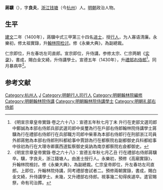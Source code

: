 {{Otheruses|other=名为蔣驥的其他人物|蔣驥}}
{{明清人物信息框
| 姓名 = 蔣驥
| 原名 =
| 圖片名稱 = 
| 圖片大小 = 220px
| 圖片說明 = 
| 最高職務 = 行在禮部右侍郎
| 國家 = 大明
| 爵位 =
| 籍貫 = [[浙江|浙江]][[杭州府|杭州府]][[錢塘縣|錢塘縣]]
| 族裔 = 
| 字號 = 字良夫
| 室名 = 
| 諡號 = 
| 出生日期 = 洪武十一年（1378年）
| 出生地點 = [[浙江|浙江]][[錢塘縣|錢塘縣]]
| 逝世日期 = 宣德五年（1430年）
| 逝世地點 = [[北京|北京]]
| 墓葬 =
| 配偶 =
| 親屬 = 
| 出身 = 
*建文二年庚辰科同進士出身
| 經歷 = 
| 著作 =
}}

'''蔣驥'''（{{bd|1378年||1430年|catIdx=J}}），字'''良夫'''，[[浙江|浙江]][[钱塘县|钱塘]]（今[[杭州|杭州]]）人。[[明朝|明朝]]政治人物。

==生平==
[[建文|建文]]二年（1400年），蔣驥中式三甲第三十四名[[进士|进士]]，授[[行人|行人]]，为人寡语清廉。永樂初，修太祖實錄，升[[翰林院|翰林院]][[检讨|检讨]]。修《永樂大典》，為副總裁。

仁宗即位，升左春坊左司直郎。宣宗即位，升侍講，参修太宗、仁宗两朝《[[明实录|实录]]》，書成，賜白金文綺，升侍講學士。宣德五年（1430年），升[[禮部右侍郎|禮部右侍郎]]<ref>《明宣宗章皇帝實錄·卷之六十八》：宣德五年秋七月丁未 升行在吏部文選司郎中鄭誠為本部右侍郎兵部武選司郎中吳璽為行在戶部右侍郎翰林院侍講學士蔣驥為行在禮部右侍郎行在兵部職方司郎中柴車為本部右侍郎行在刑部浙江司員外郎蔣勉為本部右侍郎刑科都給事中賈諒為行在都察院右副都御史兵科都給事中徐初為行在大理寺卿廣西道監察御史吳訥為南京都察院右僉都御史。</ref>。同月暴病卒<ref>《明宣宗章皇帝實錄·卷之六十八》：宣德五年秋七月乙丑 行在禮部右侍郎蔣驥卒。驥，字良夫，浙江錢塘人。由進士授行人。永樂初，預修《高廟實錄》，升翰林院檢討。修《永樂大典》，為副總裁。仁宗皇帝即位，升左春坊左司直郎。上即位，升翰林院侍講，同考禮部會試者二。預修兩朝實錄，書成，賜白金文綺，升侍講學士。未幾，又升禮部右侍郎。視事幾二旬得疾遽卒。遣官賜祭，命有司治葬。</ref>。

==参考文献==
{{reflist}}

{{建文二年庚辰科殿試金榜}}

{{Authority control}}

{{DEFAULTSORT:Jiang蔣}}
[[Category:杭州人|Category:杭州人]]
[[Category:蔣姓|J]]
[[Category:明朝行人司行人|Category:明朝行人司行人]]
[[Category:明朝翰林院編修|Category:明朝翰林院編修]]
[[Category:明朝翰林院侍講|Category:明朝翰林院侍講]]
[[Category:明朝翰林院侍講學士|Category:明朝翰林院侍講學士]]
[[Category:明朝礼部右侍郎|Category:明朝礼部右侍郎]]


{{明朝人物小作品}}